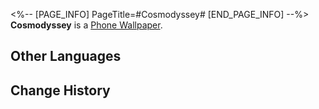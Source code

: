 <%-- [PAGE_INFO]
PageTitle=#Cosmodyssey#
[END_PAGE_INFO] --%>
{{Item Infobox
|id          = 221005
|image       = Item Cosmodyssey.png
|type        = Phone Wallpaper
|invCategory = 
|rarity      = 4
|effect      = After obtaining Phone wallpapers, they can be changed in the Phone function
|description = ''"The 'Trailblaze' will not end."''<br />''"Let's head toward the shimmering stars together!"''
|source1     = [[Obtainable from the "Cosmodyssey" event.]]
}}
'''Cosmodyssey''' is a [[Phone Wallpaper]].

==Other Languages==
{{Other Languages
|en   = Cosmodyssey
|zhs  = 星间旅行
|zht  = 星間旅行
|ja   = 開拓伝説～星間旅行スゴロク～
|ko   = 성간 여행
|es   = Cosmodisea
|fr   = Cosmopoly
|ru   = Звёздная одиссея
|th   = ตะลุยจักรวาล
|vi   = Cờ Tỷ Phú Vũ Trụ
|de   = Kosmonopoly
|id   = Perjalanan Antarbintang
|pt   = Cosmodisseia
}}

==Change History==
{{Change History|2.0}}